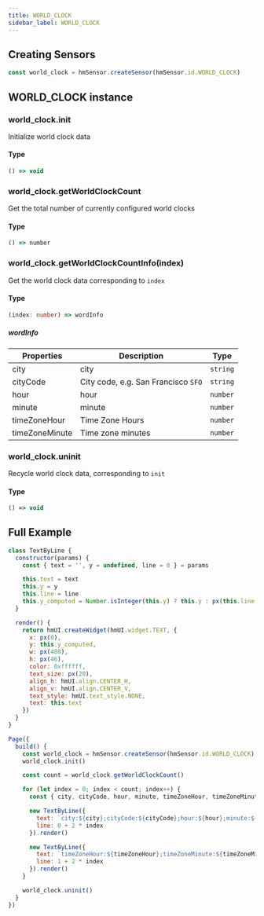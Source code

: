 ```yaml
---
title: WORLD_CLOCK
sidebar_label: WORLD_CLOCK
---
```


## Creating Sensors

```js
const world_clock = hmSensor.createSensor(hmSensor.id.WORLD_CLOCK)
```

## WORLD_CLOCK instance

### world_clock.init

Initialize world clock data

#### Type

```ts
() => void
```

### world_clock.getWorldClockCount

Get the total number of currently configured world clocks

#### Type

```ts
() => number
```

### world_clock.getWorldClockCountInfo(index)

Get the world clock data corresponding to `index`

#### Type

```ts
(index: number) => wordInfo
```

##### wordInfo

|   Properties   |   Description    |   Type   |
| -------------- | ---------------- | -------- |
| city           |       city       | `string` |
| cityCode       | City code, e.g. San Francisco `SFO` | `string` |
| hour           |       hour       | `number` |
| minute         |      minute      | `number` |
| timeZoneHour   | Time Zone Hours  | `number` |
| timeZoneMinute | Time zone minutes | `number` |

### world_clock.uninit

Recycle world clock data, corresponding to `init`

#### Type

```js
() => void
```

## Full Example

```js
class TextByLine {
  constructor(params) {
    const { text = '', y = undefined, line = 0 } = params

    this.text = text
    this.y = y
    this.line = line
    this.y_computed = Number.isInteger(this.y) ? this.y : px(this.line * 60 + 120)
  }

  render() {
    return hmUI.createWidget(hmUI.widget.TEXT, {
      x: px(0),
      y: this.y_computed,
      w: px(480),
      h: px(46),
      color: 0xffffff,
      text_size: px(20),
      align_h: hmUI.align.CENTER_H,
      align_v: hmUI.align.CENTER_V,
      text_style: hmUI.text_style.NONE,
      text: this.text
    })
  }
}

Page({
  build() {
    const world_clock = hmSensor.createSensor(hmSensor.id.WORLD_CLOCK)
    world_clock.init()

    const count = world_clock.getWorldClockCount()

    for (let index = 0; index < count; index++) {
      const { city, cityCode, hour, minute, timeZoneHour, timeZoneMinute } = world_clock.getWorldClockInfo(index)

      new TextByLine({
        text: `city:${city};cityCode:${cityCode};hour:${hour};minute:${minute}`,
        line: 0 + 2 * index
      }).render()

      new TextByLine({
        text: `timeZoneHour:${timeZoneHour};timeZoneMinute:${timeZoneMinute}`,
        line: 1 + 2 * index
      }).render()
    }

    world_clock.uninit()
  }
})
```
